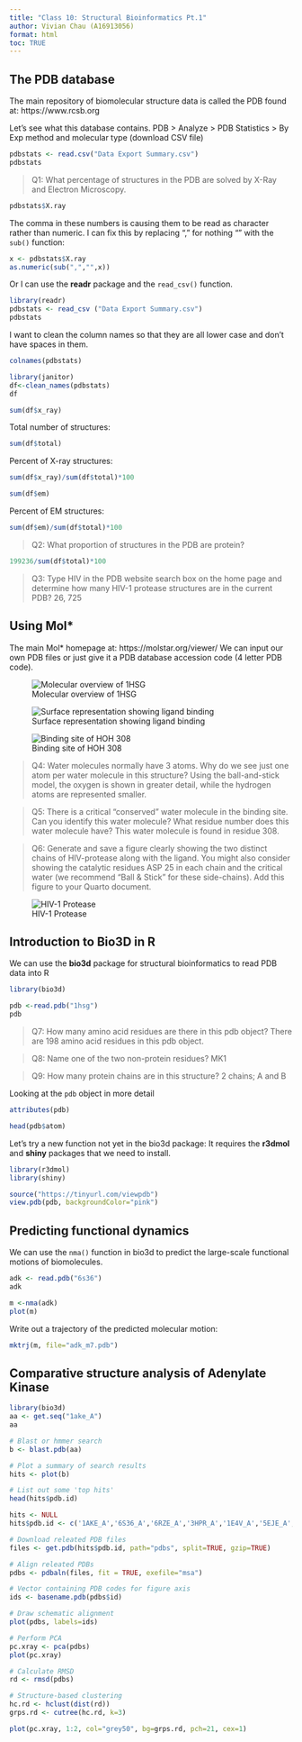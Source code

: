 ```yaml
---
title: "Class 10: Structural Bioinformatics Pt.1"
author: Vivian Chau (A16913056)
format: html
toc: TRUE
---
```


## The PDB database 

The main repository of biomolecular structure data is called the PDB found at: https://www.rcsb.org

Let's see what this database contains. 
PDB > Analyze > PDB Statistics > By Exp method and molecular type (download CSV file)

```r
pdbstats <- read.csv("Data Export Summary.csv")
pdbstats
```

>Q1: What percentage of structures in the PDB are solved by X-Ray and Electron Microscopy.

```r
pdbstats$X.ray
```
The comma in these numbers is causing them to be read as character rather than numeric. I can fix this by replacing "," for nothing "" with the `sub()` function: 

```r
x <- pdbstats$X.ray
as.numeric(sub(",","",x))
```

Or I can use the **readr** package and the `read_csv()` function. 

```r
library(readr)
pdbstats <- read_csv ("Data Export Summary.csv")
pdbstats
```

I want to clean the column names so that they are all lower case and don't have spaces in them.

```r
colnames(pdbstats)
```

```r
library(janitor)
df<-clean_names(pdbstats)
df
```

```r
sum(df$x_ray)
```

Total number of structures:

```r
sum(df$total)
```
Percent of X-ray structures:

```r
sum(df$x_ray)/sum(df$total)*100
```

```r
sum(df$em)
```
Percent of EM structures: 

```r
sum(df$em)/sum(df$total)*100
```

>Q2: What proportion of structures in the PDB are protein?

```r
199236/sum(df$total)*100
```

> Q3: Type HIV in the PDB website search box on the home page and determine how many HIV-1 protease structures are in the current PDB?
26, 725

## Using Mol*

The main Mol* homepage at: https://molstar.org/viewer/ 
We can input our own PDB files or just give it a PDB database accession code (4 letter PDB code).

![Molecular overview of 1HSG](1HSG.png)

![Surface representation showing ligand binding](1HSGMolecularSurface.png)

![Binding site of HOH 308](1HSGwater.png)

> Q4: Water molecules normally have 3 atoms. Why do we see just one atom per water molecule in this structure?
Using the ball-and-stick model, the oxygen is shown in greater detail, while the hydrogen atoms are represented smaller.

> Q5: There is a critical “conserved” water molecule in the binding site. Can you identify this water molecule? What residue number does this water molecule have?
This water molecule is found in residue 308. 

> Q6: Generate and save a figure clearly showing the two distinct chains of HIV-protease along with the ligand. You might also consider showing the catalytic residues ASP 25 in each chain and the critical water (we recommend “Ball & Stick” for these side-chains). Add this figure to your Quarto document.

![HIV-1 Protease](1HSGProtease.png)

## Introduction to Bio3D in R

We can use the **bio3d** package for structural bioinformatics to read PDB data into R

```r
library(bio3d)

pdb <-read.pdb("1hsg")
pdb
```

> Q7: How many amino acid residues are there in this pdb object? 
There are 198 amino acid residues in this pdb object.

> Q8: Name one of the two non-protein residues? 
MK1

> Q9: How many protein chains are in this structure? 
2 chains; A and B

Looking at the `pdb` object in more detail 

```r
attributes(pdb)
```

```r
head(pdb$atom)
```

Let's try a new function not yet in the bio3d package: 
It requires the **r3dmol** and **shiny** packages that we need to install. 

```r
library(r3dmol)
library(shiny)

source("https://tinyurl.com/viewpdb")
view.pdb(pdb, backgroundColor="pink")
```

## Predicting functional dynamics

We can use the `nma()` function in bio3d to predict the large-scale functional motions of biomolecules. 

```r
adk <- read.pdb("6s36")
adk
```

```r
m <-nma(adk)
plot(m)
```

Write out a trajectory of the predicted molecular motion: 

```r
mktrj(m, file="adk_m7.pdb")
```

## Comparative structure analysis of Adenylate Kinase

```r
library(bio3d)
aa <- get.seq("1ake_A")
aa
```

```r
# Blast or hmmer search 
b <- blast.pdb(aa)
```

```r
# Plot a summary of search results
hits <- plot(b)
```

```r
# List out some 'top hits'
head(hits$pdb.id)
```

```r
hits <- NULL
hits$pdb.id <- c('1AKE_A','6S36_A','6RZE_A','3HPR_A','1E4V_A','5EJE_A','1E4Y_A','3X2S_A','6HAP_A','6HAM_A','4K46_A','3GMT_A','4PZL_A')
```

```r
# Download releated PDB files
files <- get.pdb(hits$pdb.id, path="pdbs", split=TRUE, gzip=TRUE)
```

```r
# Align releated PDBs
pdbs <- pdbaln(files, fit = TRUE, exefile="msa")
```

```r
# Vector containing PDB codes for figure axis
ids <- basename.pdb(pdbs$id)

# Draw schematic alignment
plot(pdbs, labels=ids)
```

```r
# Perform PCA
pc.xray <- pca(pdbs)
plot(pc.xray)
```

```r
# Calculate RMSD
rd <- rmsd(pdbs)

# Structure-based clustering
hc.rd <- hclust(dist(rd))
grps.rd <- cutree(hc.rd, k=3)

plot(pc.xray, 1:2, col="grey50", bg=grps.rd, pch=21, cex=1)
```

